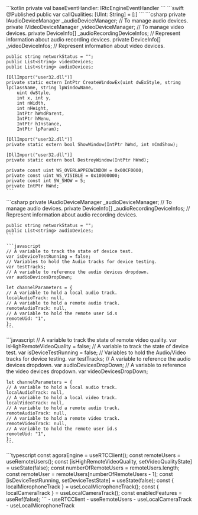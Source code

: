 <PlatformWrapper platform="android">
    ```kotlin
    private val baseEventHandler: IRtcEngineEventHandler
    ```
</PlatformWrapper>
<PlatformWrapper platform={["ios","macos"]}>
    ```swift
    @Published public var callQualities: [UInt: String] = [:]
    ```
</PlatformWrapper>
<PlatformWrapper platform="unity">
<ProductWrapper notAllowed="voice-calling">
    ```csharp
    private IAudioDeviceManager _audioDeviceManager; // To manage audio devices.
    private IVideoDeviceManager _videoDeviceManager; // To manage video devices.
    private DeviceInfo[] _audioRecordingDeviceInfos; // Represent information about audio recording devices.
    private DeviceInfo[] _videoDeviceInfos; // Represent information about video devices.

    public string networkStatus = "";
    public List<string> videoDevices;
    public List<string> audioDevices;

    [DllImport("user32.dll")]
    private static extern IntPtr CreateWindowEx(uint dwExStyle, string lpClassName, string lpWindowName,
        uint dwStyle,
        int x, int y,
        int nWidth,
        int nHeight,
        IntPtr hWndParent,
        IntPtr hMenu,
        IntPtr hInstance,
        IntPtr lpParam);

    [DllImport("user32.dll")]
    private static extern bool ShowWindow(IntPtr hWnd, int nCmdShow);

    [DllImport("user32.dll")]
    private static extern bool DestroyWindow(IntPtr hWnd);

    private const uint WS_OVERLAPPEDWINDOW = 0x00CF0000;
    private const uint WS_VISIBLE = 0x10000000;
    private const int SW_SHOW = 5;
    private IntPtr hWnd;
    ```
</ProductWrapper>
<ProductWrapper product="voice-calling">
    ```csharp
    private IAudioDeviceManager _audioDeviceManager; // To manage audio devices.
    private DeviceInfo[] _audioRecordingDeviceInfos; // Represent information about audio recording devices.

    public string networkStatus = "";
    public List<string> audioDevices;
    ```
</ProductWrapper>
</PlatformWrapper>
<PlatformWrapper platform="web">
<ProductWrapper product="voice-calling">

    ```javascript
    // A variable to track the state of device test.
    var isDeviceTestRunning = false;
    // Variables to hold the Audio tracks for device testing.
    var testTracks;
    // A variable to reference the audio devices dropdown.
    var audioDevicesDropDown;

    let channelParameters = {
    // A variable to hold a local audio track.
    localAudioTrack: null,
    // A variable to hold a remote audio track.
    remoteAudioTrack: null,
    // A variable to hold the remote user id.s
    remoteUid: "1",
    };
    ```
</ProductWrapper>
<ProductWrapper notAllowed="voice-calling">
    ```javascript
    // A variable to track the state of remote video quality.
    var isHighRemoteVideoQuality = false;
    // A variable to track the state of device test.
    var isDeviceTestRunning = false;
    // Variables to hold the Audio/Video tracks for device testing.
    var testTracks;
    // A variable to reference the audio devices dropdown.
    var audioDevicesDropDown;
    // A variable to reference the video devices dropdown.
    var videoDevicesDropDown;

    let channelParameters = {
    // A variable to hold a local audio track.
    localAudioTrack: null,
    // A variable to hold a local video track.
    localVideoTrack: null,
    // A variable to hold a remote audio track.
    remoteAudioTrack: null,
    // A variable to hold a remote video track.
    remoteVideoTrack: null,
    // A variable to hold the remote user id.s
    remoteUid: "1",
    };
    ```
</ProductWrapper>
</PlatformWrapper>
<PlatformWrapper platform="react-js">
    ```typescript
    const agoraEngine = useRTCClient();
    const remoteUsers = useRemoteUsers();
    const [isHighRemoteVideoQuality, setVideoQualityState] = useState(false);
    const numberOfRemoteUsers = remoteUsers.length;
    const remoteUser = remoteUsers[numberOfRemoteUsers - 1];
    const [isDeviceTestRunning, setDeviceTestState] = useState(false);
    const { localMicrophoneTrack } = useLocalMicrophoneTrack();
    const { localCameraTrack } = useLocalCameraTrack();
    const enabledFeatures = useRef(false);
    ```
    - <Link to="{{Global.API_REF_RNJS_ROOT}}/functions/useRTCClient.html">useRTCClient</Link>
    - <Link to="{{Global.API_REF_RNJS_ROOT}}/functions/useRemoteUsers.html">useRemoteUsers</Link>
    - <Link to="{{Global.API_REF_RNJS_ROOT}}/functions/useLocalCameraTrack.html">useLocalCameraTrack</Link>
    - <Link to="{{Global.API_REF_RNJS_ROOT}}/functions/useLocalMicrophoneTrack.html">useLocalMicrophoneTrack</Link>
</PlatformWrapper>
